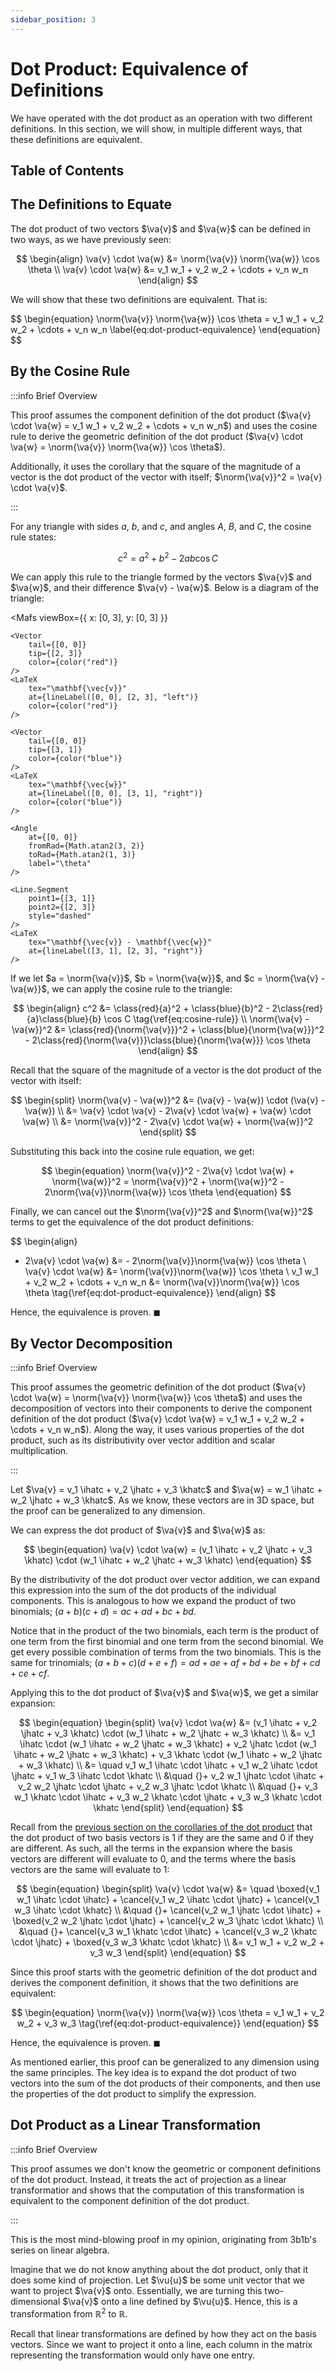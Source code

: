 ```yaml
---
sidebar_position: 3
---
```




# Dot Product: Equivalence of Definitions

We have operated with the dot product as an operation with two different definitions.
In this section, we will show, in multiple different ways, that these definitions are equivalent.

## Table of Contents

<TOCInline toc={toc} />

## The Definitions to Equate

The dot product of two vectors $\va{v}$ and $\va{w}$ can be defined in two ways, as we have previously seen:

$$
\begin{align}
\va{v} \cdot \va{w} &= \norm{\va{v}} \norm{\va{w}} \cos \theta \\
\va{v} \cdot \va{w} &= v_1 w_1 + v_2 w_2 + \cdots + v_n w_n
\end{align}
$$

We will show that these two definitions are equivalent. That is:

<Boxed>
$$
\begin{equation}
\norm{\va{v}} \norm{\va{w}} \cos \theta = v_1 w_1 + v_2 w_2 + \cdots + v_n w_n \label{eq:dot-product-equivalence}
\end{equation}
$$
</Boxed>

## By the Cosine Rule

:::info Brief Overview

This proof assumes the component definition of the dot product ($\va{v} \cdot \va{w} = v_1 w_1 + v_2 w_2 + \cdots + v_n w_n$) and uses the cosine rule to derive the geometric definition of the dot product ($\va{v} \cdot \va{w} = \norm{\va{v}} \norm{\va{w}} \cos \theta$).

Additionally, it uses the corollary that the square of the magnitude of a vector is the dot product of the vector with itself; $\norm{\va{v}}^2 = \va{v} \cdot \va{v}$.

:::

For any triangle with sides $a$, $b$, and $c$, and angles $A$, $B$, and $C$, the cosine rule states:

$$
\begin{equation}
c^2 = a^2 + b^2 - 2ab \cos C \label{eq:cosine-rule}
\end{equation}
$$

We can apply this rule to the triangle formed by the vectors $\va{v}$ and $\va{w}$, and their difference $\va{v} - \va{w}$.
Below is a diagram of the triangle:

<Mafs
    viewBox={{
        x: [0, 3],
        y: [0, 3]
    }}
>
    <Vector
        tail={[0, 0]}
        tip={[2, 3]}
        color={color("red")}
    />
    <LaTeX
        tex="\mathbf{\vec{v}}"
        at={lineLabel([0, 0], [2, 3], "left")}
        color={color("red")}
    />

    <Vector
        tail={[0, 0]}
        tip={[3, 1]}
        color={color("blue")}
    />
    <LaTeX
        tex="\mathbf{\vec{w}}"
        at={lineLabel([0, 0], [3, 1], "right")}
        color={color("blue")}
    />

    <Angle
        at={[0, 0]}
        fromRad={Math.atan2(3, 2)}
        toRad={Math.atan2(1, 3)}
        label="\theta"
    />

    <Line.Segment
        point1={[3, 1]}
        point2={[2, 3]}
        style="dashed"
    />
    <LaTeX
        tex="\mathbf{\vec{v}} - \mathbf{\vec{w}}"
        at={lineLabel([3, 1], [2, 3], "right")}
    />
</Mafs>

If we let $a = \norm{\va{v}}$, $b = \norm{\va{w}}$, and $c = \norm{\va{v} - \va{w}}$, we can apply the cosine rule to the triangle:

$$
\begin{align}
c^2 &= \class{red}{a}^2 + \class{blue}{b}^2 - 2\class{red}{a}\class{blue}{b} \cos C \tag{\ref{eq:cosine-rule}} \\
\norm{\va{v} - \va{w}}^2 &= \class{red}{\norm{\va{v}}}^2 + \class{blue}{\norm{\va{w}}}^2 - 2\class{red}{\norm{\va{v}}}\class{blue}{\norm{\va{w}}} \cos \theta
\end{align}
$$

Recall that the square of the magnitude of a vector is the dot product of the vector with itself:

$$
\begin{split}
\norm{\va{v} - \va{w}}^2 &= (\va{v} - \va{w}) \cdot (\va{v} - \va{w}) \\
&= \va{v} \cdot \va{v} - 2\va{v} \cdot \va{w} + \va{w} \cdot \va{w} \\
&= \norm{\va{v}}^2 - 2\va{v} \cdot \va{w} + \norm{\va{w}}^2
\end{split}
$$

Substituting this back into the cosine rule equation, we get:

$$
\begin{equation}
\norm{\va{v}}^2 - 2\va{v} \cdot \va{w} + \norm{\va{w}}^2 = \norm{\va{v}}^2 + \norm{\va{w}}^2 - 2\norm{\va{v}}\norm{\va{w}} \cos \theta
\end{equation}
$$

Finally, we can cancel out the $\norm{\va{v}}^2$ and $\norm{\va{w}}^2$ terms to get the equivalence of the dot product definitions:

$$
\begin{align}
- 2\va{v} \cdot \va{w} &= - 2\norm{\va{v}}\norm{\va{w}} \cos \theta \\
\va{v} \cdot \va{w} &= \norm{\va{v}}\norm{\va{w}} \cos \theta \\
v_1 w_1 + v_2 w_2 + \cdots + v_n w_n &= \norm{\va{v}}\norm{\va{w}} \cos \theta \tag{\ref{eq:dot-product-equivalence}}
\end{align}
$$

Hence, the equivalence is proven. $\blacksquare$

## By Vector Decomposition

:::info Brief Overview

This proof assumes the geometric definition of the dot product ($\va{v} \cdot \va{w} = \norm{\va{v}} \norm{\va{w}} \cos \theta$) and uses the decomposition of vectors into their components to derive the component definition of the dot product ($\va{v} \cdot \va{w} = v_1 w_1 + v_2 w_2 + \cdots + v_n w_n$).
Along the way, it uses various properties of the dot product, such as its distributivity over vector addition and scalar multiplication.

:::

Let $\va{v} = v_1 \ihatc + v_2 \jhatc + v_3 \khatc$ and $\va{w} = w_1 \ihatc + w_2 \jhatc + w_3 \khatc$.
As we know, these vectors are in 3D space, but the proof can be generalized to any dimension.

We can express the dot product of $\va{v}$ and $\va{w}$ as:

$$
\begin{equation}
\va{v} \cdot \va{w} = (v_1 \ihatc + v_2 \jhatc + v_3 \khatc) \cdot (w_1 \ihatc + w_2 \jhatc + w_3 \khatc)
\end{equation}
$$

By the distributivity of the dot product over vector addition, we can expand this expression into the sum of the dot products of the individual components.
This is analogous to how we expand the product of two binomials; $(a + b)(c + d) = ac + ad + bc + bd$.

Notice that in the product of the two binomials, each term is the product of one term from the first binomial and one term from the second binomial.
We get every possible combination of terms from the two binomials. This is the same for trinomials; $(a + b + c)(d + e + f) = ad + ae + af + bd + be + bf + cd + ce + cf$.

Applying this to the dot product of $\va{v}$ and $\va{w}$, we get a similar expansion:

$$
\begin{equation}
\begin{split}
\va{v} \cdot \va{w} &= (v_1 \ihatc + v_2 \jhatc + v_3 \khatc) \cdot (w_1 \ihatc + w_2 \jhatc + w_3 \khatc) \\
&= v_1 \ihatc \cdot (w_1 \ihatc + w_2 \jhatc + w_3 \khatc) + v_2 \jhatc \cdot (w_1 \ihatc + w_2 \jhatc + w_3 \khatc) + v_3 \khatc \cdot (w_1 \ihatc + w_2 \jhatc + w_3 \khatc) \\
&= \quad v_1 w_1 \ihatc \cdot \ihatc + v_1 w_2 \ihatc \cdot \jhatc + v_1 w_3 \ihatc \cdot \khatc \\
    &\quad {}+ v_2 w_1 \jhatc \cdot \ihatc + v_2 w_2 \jhatc \cdot \jhatc + v_2 w_3 \jhatc \cdot \khatc \\
    &\quad {}+ v_3 w_1 \khatc \cdot \ihatc + v_3 w_2 \khatc \cdot \jhatc + v_3 w_3 \khatc \cdot \khatc
\end{split}
\end{equation}
$$

Recall from the [previous section on the corollaries of the dot product](./Dot%20Product%20Corollaries#basis-vectors-and-the-kronecker-delta) that the dot product of two basis vectors is 1 if they are the same and 0 if they are different.
As such, all the terms in the expansion where the basis vectors are different will evaluate to 0, and the terms where the basis vectors are the same will evaluate to 1:

$$
\begin{equation}
\begin{split}
\va{v} \cdot \va{w} &= \quad \boxed{v_1 w_1 \ihatc \cdot \ihatc} + \cancel{v_1 w_2 \ihatc \cdot \jhatc} + \cancel{v_1 w_3 \ihatc \cdot \khatc} \\
    &\quad {}+ \cancel{v_2 w_1 \jhatc \cdot \ihatc} + \boxed{v_2 w_2 \jhatc \cdot \jhatc} + \cancel{v_2 w_3 \jhatc \cdot \khatc} \\
    &\quad {}+ \cancel{v_3 w_1 \khatc \cdot \ihatc} + \cancel{v_3 w_2 \khatc \cdot \jhatc} + \boxed{v_3 w_3 \khatc \cdot \khatc} \\
    &= v_1 w_1 + v_2 w_2 + v_3 w_3
\end{split}
\end{equation}
$$

Since this proof starts with the geometric definition of the dot product and derives the component definition, it shows that the two definitions are equivalent:

$$
\begin{equation}
\norm{\va{v}} \norm{\va{w}} \cos \theta = v_1 w_1 + v_2 w_2 + v_3 w_3 \tag{\ref{eq:dot-product-equivalence}}
\end{equation}
$$

Hence, the equivalence is proven. $\blacksquare$

As mentioned earlier, this proof can be generalized to any dimension using the same principles.
The key idea is to expand the dot product of two vectors into the sum of the dot products of their components, and then use the properties of the dot product to simplify the expression.

## Dot Product as a Linear Transformation

:::info Brief Overview

This proof assumes we don't know the geometric or component definitions of the dot product.
Instead, it treats the act of projection as a linear transformatior and shows that the computation of this transformation is equivalent to the component definition of the dot product.

:::

This is the most mind-blowing proof in my opinion, originating from 3b1b's series on linear algebra.

Imagine that we do not know anything about the dot product, only that it does some kind of projection.
Let $\vu{u}$ be some unit vector that we want to project $\va{v}$ onto. Essentially, we are turning this two-dimensional $\va{v}$ onto a line defined by $\vu{u}$.
Hence, this is a transformation from $\mathbb{R}^2$ to $\mathbb{R}$.

Recall that linear transformations are defined by how they act on the basis vectors.
Since we want to project it onto a line, each column in the matrix representing the transformation would only have one entry.
